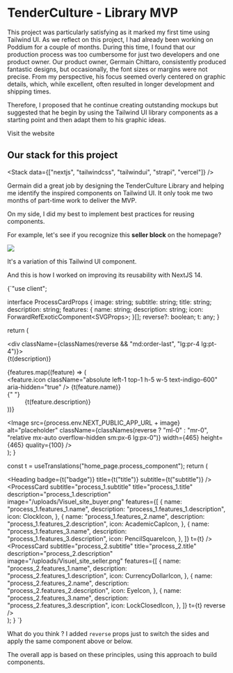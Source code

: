 
<Breadcrumb parent="Projects" name="TenderCulture - Library MVP" />

# TenderCulture - Library MVP

This project was particularly satisfying as it marked my first time using Tailwind UI. As we reflect on this project, I had already been working on Poddium for a couple of months. During this time, I found that our production process was too cumbersome for just two developers and one product owner. Our product owner, <Link href="https://fr.linkedin.com/in/germainchittaro" target="_blank">Germain Chittaro</Link>, consistently produced fantastic designs, but occasionally, the font sizes or margins were not precise. From my perspective, his focus seemed overly centered on graphic details, which, while excellent, often resulted in longer development and shipping times.

Therefore, I proposed that he continue creating outstanding mockups but suggested that he begin by using the Tailwind UI library components as a starting point and then adapt them to his graphic ideas.

<Link href="https://library.tenderculture.com/en-CA" target="_blank">
	Visit the website
</Link>

## Our stack for this project

<Stack data={["nextjs", "tailwindcss", "tailwindui", "strapi", "vercel"]} />

Germain did a great job by designing the TenderCulture Library and helping me identify the inspired components on Tailwind UI. It only took me two months of part-time work to deliver the MVP.

On my side, I did my best to implement best practices for reusing components.

For example, let's see if you recognize this **seller block** on the homepage?

<Image src={SellerBlock} width={900} />

It's a variation of <Link href="https://tailwindui.com/components/marketing/sections/feature-sections#component-11e5dbce11b8c462441792503ea864fc" target="_blank" class="underline">this Tailwind UI component</Link>.

And this is how I worked on improving its reusability with NextJS 14.

<WindowMockup title="Proccess component with ProcessCard">
{`"use client";


interface ProcessCardProps {
image: string;
subtitle: string;
title: string;
description: string;
features: {
name: string;
description: string;
icon: ForwardRefExoticComponent<SVGProps<SVGSVGElement>>;
}[];
reverse?: boolean;
t: any;
}

  return (
    <div className="overflow-hidden">
      <div className="max-w-container">
        <div className="mx-auto grid w-full max-w-5xl grid-cols-1 justify-between gap-x-8 gap-y-16 sm:gap-y-20 lg:grid-cols-2 lg:items-start">
          <div className={classNames(reverse && "md:order-last", "lg:pr-4 lg:pt-4")}>
            <div className="mx-auto max-w-2xl space-y-2 lg:mx-0 lg:max-w-lg">
              <Title tag={Title.tag.H4} size={Title.size.MEDIUM} color={Title.color.PRIMARY}>
                {t(subtitle)}
              </Title>
              <Title tag={Title.tag.H3} size={Title.size.XXLARGE} weight={Title.weight.BOLD}>
                {t(title)}
              </Title>
              <Text size={Text.size.LARGE} color={Text.color.DARK}>
                {t(description)}
              </Text>
              <div>
                <dl className="mt-6 max-w-xl space-y-8 leading-7 text-gray-600 lg:max-w-none">
                  {features.map((feature) => (
                    <div key={feature.name} className="relative pl-9">
                      <dt className="inline font-semibold text-dark">
                        <feature.icon className="absolute left-1 top-1 h-5 w-5 text-indigo-600" aria-hidden="true" />
                        {t(feature.name)}
                      </dt>{" "}
                      <dd className="inline">{t(feature.description)}</dd>
                    </div>
                  ))}
                </dl>
              </div>
            </div>
          </div>
          <Image
            src={process.env.NEXT_PUBLIC_APP_URL + image}
            alt="placeholder"
            className={classNames(reverse ? "ml-0" : "mr-0", "relative mx-auto overflow-hidden sm:px-6 lg:px-0")}
            width={465}
            height={465}
            quality={100}
          />
        </div>
      </div>
    </div>
  );
}

  const t = useTranslations("home_page.process_component");
  return (
    <div className="container mx-auto">
      <Heading badge={t("badge")} title={t("title")} subtitle={t("subtitle")} />
      <div className="space-y-16 md:space-y-32">
        <ProcessCard
          subtitle="process_1.subtitle"
          title="process_1.title"
          description="process_1.description"
          image="/uploads/Visuel_site_buyer.png"
          features={[
            {
              name: "process_1.features_1.name",
              description: "process_1.features_1.description",
              icon: ClockIcon,
            },
            {
              name: "process_1.features_2.name",
              description: "process_1.features_2.description",
              icon: AcademicCapIcon,
            },
            {
              name: "process_1.features_3.name",
              description: "process_1.features_3.description",
              icon: PencilSquareIcon,
            },
          ]}
          t={t}
        />
        <ProcessCard
          subtitle="process_2.subtitle"
          title="process_2.title"
          description="process_2.description"
          image="/uploads/Visuel_site_seller.png"
          features={[
            {
              name: "process_2.features_1.name",
              description: "process_2.features_1.description",
              icon: CurrencyDollarIcon,
            },
            {
              name: "process_2.features_2.name",
              description: "process_2.features_2.description",
              icon: EyeIcon,
            },
            {
              name: "process_2.features_3.name",
              description: "process_2.features_3.description",
              icon: LockClosedIcon,
            },
          ]}
          t={t}
          reverse
        />
      </div>
    </div>
  );
}
`}
</WindowMockup>

What do you think ? I added <code>reverse</code> props just to switch the sides and apply the same component above or below.

The overall app is based on these principles, using this approach to build components.
